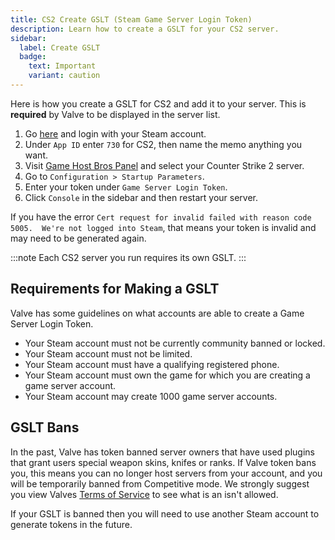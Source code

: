 ```yaml
---
title: CS2 Create GSLT (Steam Game Server Login Token)
description: Learn how to create a GSLT for your CS2 server.
sidebar:
  label: Create GSLT
  badge:
    text: Important
    variant: caution
---
```


Here is how you create a GSLT for CS2 and add it to your server. This is **required** by Valve to be displayed in the server list.

1. Go [here](https://steamcommunity.com/dev/managegameservers) and login with your Steam account.
2. Under `App ID` enter `730` for CS2, then name the memo anything you want. 
3. Visit [Game Host Bros Panel](https://panel.gamehostbros.com/) and select your Counter Strike 2 server.
4. Go to `Configuration > Startup Parameters`.
5. Enter your token under `Game Server Login Token`. 
6. Click `Console` in the sidebar and then restart your server.

If you have the error `Cert request for invalid failed with reason code 5005.  We're not logged into Steam`, that means your token is invalid and may need to be generated again.

:::note
Each CS2 server you run requires its own GSLT.
:::

## Requirements for Making a GSLT
Valve has some guidelines on what accounts are able to create a Game Server Login Token.

- Your Steam account must not be currently community banned or locked.
- Your Steam account must not be limited.
- Your Steam account must have a qualifying registered phone.
- Your Steam account must own the game for which you are creating a game server account.
- Your Steam account may create 1000 game server accounts.

## GSLT Bans

In the past, Valve has token banned server owners that have used plugins that grant users special weapon skins, knifes or ranks. If Valve token bans you, this means you can no longer host servers from your account, and you will be temporarily banned from Competitive mode. We strongly suggest you view Valves [Terms of Service](https://help.steampowered.com/en/faqs/view/07AF-502E-A104-BD4B) to see what is an isn't allowed.

If your GSLT is banned then you will need to use another Steam account to generate tokens in the future.